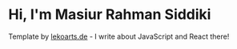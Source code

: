 # Hi, I'm Masiur Rahman Siddiki

Template by [lekoarts.de](https://www.lekoarts.de?utm_source=cara&utm_medium=Starter) - I write about JavaScript and React there!
